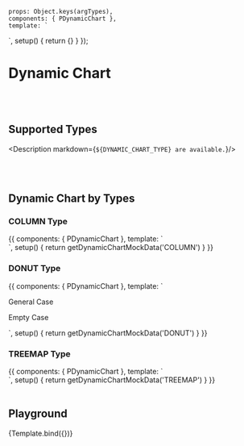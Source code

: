 

<Meta title='Data Display/Dynamic/Dynamic Chart' argTypes={getDynamicChartArgTypes()}
/>


    props: Object.keys(argTypes),
    components: { PDynamicChart },
    template: `
<div class="h-full w-full overflow p-8">
    <p-dynamic-chart
        :type="type"
        :loading="loading"
        :data="data"
        :value-options="valueOptions"
        :name-options="nameOptions"
        :limit="limit"
        style="height: 500px;"
    >
    </p-dynamic-chart>
</div>
    `,
    setup() {
        return {}
    }
});


# Dynamic Chart
<br/>
<br/>

## Supported Types

<Description markdown={`
${DYNAMIC_CHART_TYPE} are available.
`}/>

<br/>
<br/>

## Dynamic Chart by Types

### COLUMN Type

<Canvas>
    <Story name="COLUMN Type" >
{{
    components: { PDynamicChart },
    template: `
<div class="h-full w-full overflow p-8">
    <p-dynamic-chart
        type="COLUMN"
        :data="data"
        style="height: 500px;"
    >
    </p-dynamic-chart>
</div>
    `,
    setup() {
        return getDynamicChartMockData('COLUMN')
    }
}}
    </Story>
</Canvas>


### DONUT Type

<Canvas>
    <Story name="DONUT Type" >
{{
    components: { PDynamicChart },
    template: `
<div class="h-full w-full overflow p-8">
    <p class="font-bold text-lg my-4">General Case</p>
    <p-dynamic-chart
            type="DONUT"
            :data="data"
            style="height: 500px;"
        >
        </p-dynamic-chart>
    <p class="font-bold text-lg my-4">Empty Case</p>
    <p-dynamic-chart
            type="DONUT"
            :data="[]"
            style="height: 500px;"
        >
        </p-dynamic-chart>
    </div>
    `,
    setup() {
        return getDynamicChartMockData('DONUT')
    }
}}
    </Story>
</Canvas>

### TREEMAP Type


<Canvas>
    <Story name="TREEMAP Type" >
{{
    components: { PDynamicChart },
    template: `
<div class="h-full w-full overflow p-8">
    <p-dynamic-chart
        type="TREEMAP"
        :data="data"
        style="height: 500px;"
    >
    </p-dynamic-chart>
</div>
    `,
    setup() {
        return getDynamicChartMockData('TREEMAP')
    }
}}
    </Story>
</Canvas>

<br/>
<br/>

## Playground

<Canvas>
    <Story name="Playground" args={{
        data: getDynamicChartMockData('COLUMN').data
    }}>
        {Template.bind({})}
    </Story>
</Canvas>

<ArgsTable story="Playground"/>
